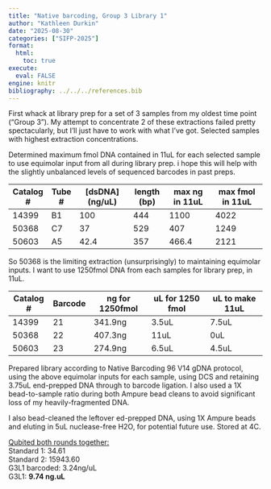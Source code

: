 ```yaml
---
title: "Native barcoding, Group 3 Library 1"
author: "Kathleen Durkin"
date: "2025-08-30"
categories: ["SIFP-2025"]
format:
  html:
    toc: true
execute: 
  eval: FALSE
engine: knitr
bibliography: ../../../references.bib
---
```


First whack at library prep for a set of 3 samples from my oldest time point ("Group 3"). My attempt to concentrate 2 of these extractions failed pretty spectacularly, but I'll just have to work with what I've got. Selected samples with highest extraction concentrations.

Determined maximum fmol DNA contained in 11uL for each selected sample to use equimolar input from all during library prep. i hope this will help with the slightly unbalanced levels of sequenced barcodes in past preps.

| Catalog \# | Tube \# | \[dsDNA\] (ng/uL) | length (bp) | max ng in 11uL | max fmol in 11uL |
|------------|---------|-------------------|-------------|----------------|------------------|
| 14399      | B1      | 100               | 444         | 1100           | 4022             |
| 50368      | C7      | 37                | 529         | 407            | 1249             |
| 50603      | A5      | 42.4              | 357         | 466.4          | 2121             |

So 50368 is the limiting extraction (unsurprisingly) to maintaining equimolar inputs. I want to use 1250fmol DNA from each samples for library prep, in 11uL.

| Catalog \# | Barcode | ng for 1250fmol | uL for 1250 fmol | uL to make 11uL |
|------------|---------|-----------------|------------------|-----------------|
| 14399      | 21      | 341.9ng         | 3.5uL            | 7.5uL           |
| 50368      | 22      | 407.3ng         | 11uL             | 0uL             |
| 50603      | 23      | 274.9ng         | 6.5uL            | 4.5uL           |

Prepared library according to Native Barcoding 96 V14 gDNA protocol, using the above equimolar inputs for each sample, using DCS and retaining 3.75uL end-prepped DNA through to barcode ligation. I also used a 1X bead-to-sample ratio during both Ampure bead cleans to avoid significant loss of my heavily-fragmented DNA.

I also bead-cleaned the leftover ed-prepped DNA, using 1X Ampure beads and eluting in 5uL nuclease-free H2O, for potential future use. Stored at 4C.

[Qubited both rounds together:]{.underline}\
Standard 1: 34.61\
Standard 2: 15943.60\
G3L1 barcoded: 3.24ng/uL\
G3L1: **9.74 ng.uL**

